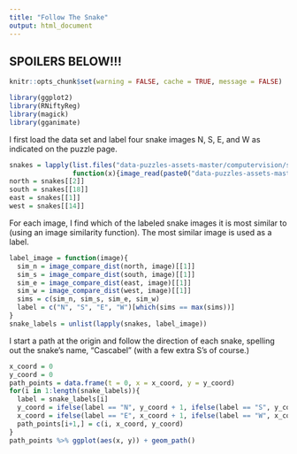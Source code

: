 ```yaml
---
title: "Follow The Snake"
output: html_document
---
```


## SPOILERS BELOW!!! ##

```r
knitr::opts_chunk$set(warning = FALSE, cache = TRUE, message = FALSE)
```

```r
library(ggplot2)
library(RNiftyReg)
library(magick)
library(gganimate)
```

I first load the data set and label four snake images N, S, E, and W as indicated on the puzzle page.

```r
snakes = lapply(list.files("data-puzzles-assets-master/computervision/snakes"),
                function(x){image_read(paste0("data-puzzles-assets-master/computervision/snakes/", x)) %>% image_quantize(colorspace = 'gray')})
north = snakes[[2]]
south = snakes[[18]]
east = snakes[[1]]
west = snakes[[14]]
```

For each image, I find which of the labeled snake images it is most similar to (using an image similarity function). The most similar image is used as a label.

```r
label_image = function(image){
  sim_n = image_compare_dist(north, image)[[1]]
  sim_s = image_compare_dist(south, image)[[1]]
  sim_e = image_compare_dist(east, image)[[1]]
  sim_w = image_compare_dist(west, image)[[1]]
  sims = c(sim_n, sim_s, sim_e, sim_w)
  label = c("N", "S", "E", "W")[which(sims == max(sims))]
}
snake_labels = unlist(lapply(snakes, label_image))
```

I start a path at the origin and follow the direction of each snake, spelling out the snake's name, "Cascabel" (with a few extra S's of course.)

```r
x_coord = 0
y_coord = 0
path_points = data.frame(t = 0, x = x_coord, y = y_coord)
for(i in 1:length(snake_labels)){
  label = snake_labels[i]
  y_coord = ifelse(label == "N", y_coord + 1, ifelse(label == "S", y_coord - 1, y_coord))
  x_coord = ifelse(label == "E", x_coord + 1, ifelse(label == "W", x_coord - 1, x_coord))
  path_points[i+1,] = c(i, x_coord, y_coord)
}
path_points %>% ggplot(aes(x, y)) + geom_path()
```

